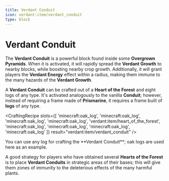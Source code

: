 ```yaml
---
title: Verdant Conduit
icon: verdant:item/verdant_conduit
type: block
---
```


# Verdant Conduit

The **Verdant Conduit** is a powerful block found inside some **Overgrown Pyramids**. When it is activated, it will rapidly spread the **Verdant Growth** to nearby blocks, while boosting nearby crop growth. Additionally, it will grant players the **Verdant Energy** effect within a radius, making them immune to the many hazards of the **Verdant Growth**.


A **Verdant Conduit** can be crafted out of a **Heart of the Forest** and eight logs of any type. It's activated analogously to the vanilla **Conduit**; however, instead of requiring a frame made of **Prismarine**, it requires a frame built of **logs** of any type.

<CraftingRecipe
    slots={[
        'minecraft:oak_log',
        'minecraft:oak_log', 
        'minecraft:oak_log',
        'minecraft:oak_log',
        'verdant:item/heart_of_the_forest',
        'minecraft:oak_log',
        'minecraft:oak_log',
        'minecraft:oak_log',
        'minecraft:oak_log'
    ]}
    result="verdant:item/verdant_conduit"
/>

<Callout variant="info">
    You can use any log for crafting the **Verdant Conduit**; oak logs are used here as an example.
</Callout>

A good strategy for players who have obtained several **Hearts of the Forest** is to place **Verdant Conduits** in strategic areas of their bases; this will give them zones of immunity to the deleterious effects of the many harmful plants. 

